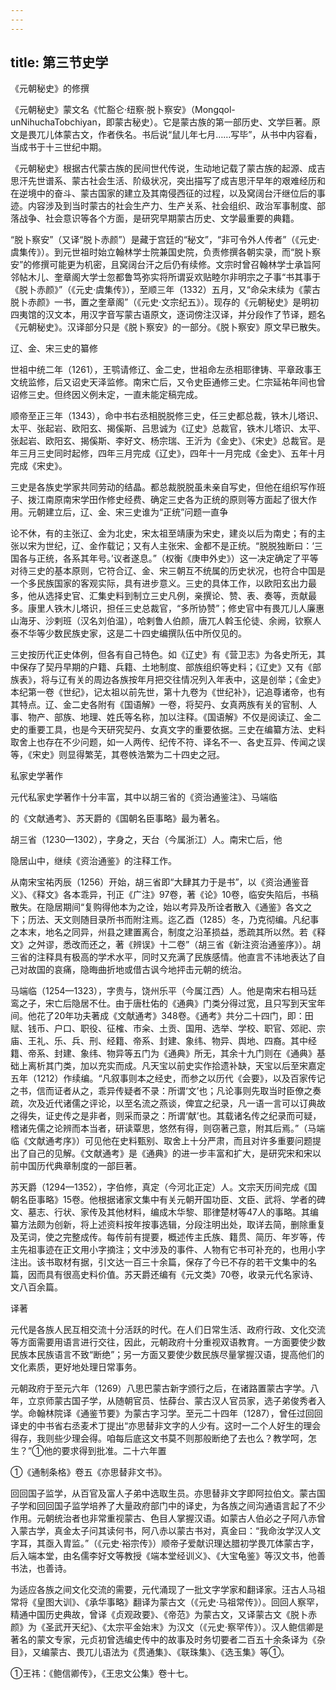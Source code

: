 ```yaml
---
---
---
```

title: 第三节史学
---



《元朝秘史》的修撰

《元朝秘史》蒙文名《忙豁仑·纽察·脱卜察安》（Mongqol-unNihuchaTobchiyan，即蒙古秘史）。它是蒙古族的第一部历史、文学巨著。原文是畏兀儿体蒙古文，作者佚名。书后说“鼠儿年七月……写毕”，从书中内容看，当成书于十三世纪中期。

《元朝秘史》根据古代蒙古族的民间世代传说，生动地记载了蒙古族的起源、成吉思汗先世谱系、蒙古社会生活、阶级状况，突出描写了成吉思汗早年的艰难经历和在逆境中的奋斗、蒙古国家的建立及其南侵西征的过程，以及窝阔台汗继位后的事迹。内容涉及到当时蒙古的社会生产力、生产关系、社会组织、政治军事制度、部落战争、社会意识等各个方面，是研究早期蒙古历史、文学最重要的典籍。

“脱卜察安”（又译“脱卜赤颜”）是藏于宫廷的“秘文”，“非可令外人传者”（《元史·虞集传》）。到元世祖时始立翰林学士院兼国史院，负责修撰各朝实录，而“脱卜察安”的修撰可能更为机密，且窝阔台汗之后仍有续修。文宗时曾召翰林学士承旨阿邻帖木儿、奎章阁大学士忽都鲁笃弥实将所谓妥欢贴睦尔非明宗之子事“书其事于《脱卜赤颜》”（《元史·虞集传》），至顺三年（1332）五月，又“命朵末续为《蒙古脱卜赤颜》一书，置之奎章阁”（《元史·文宗纪五》）。现存的《元朝秘史》是明初四夷馆的汉文本，用汉字音写蒙古语原文，逐词傍注汉译，并分段作了节译，题名《元朝秘史》。汉译部分只是《脱卜察安》的一部分。《脱卜察安》原文早已散失。

辽、金、宋三史的纂修

世祖中统二年（1261），王鹗请修辽、金二史，世祖命左丞相耶律铸、平章政事王文统监修，后又诏史天泽监修。南宋亡后，又令史臣通修三史。仁宗延祐年间也曾诏修三史。但终因义例未定，一直未能定稿完成。

顺帝至正三年（1343），命中书右丞相脱脱修三史，任三史都总裁，铁木儿塔识、太平、张起岩、欧阳玄、揭傒斯、吕思诚为《辽史》总裁官，铁木儿塔识、太平、张起岩、欧阳玄、揭傒斯、李好文、杨宗瑞、王沂为《金史》、《宋史》总裁官。是年三月三史同时起修，四年三月完成《辽史》，四年十一月完成《金史》、五年十月完成《宋史》。

三史是各族史学家共同劳动的结晶。都总裁脱脱虽未亲自写史，但他在组织写作班子、拨江南原南宋学田作修史经费、确定三史各为正统的原则等方面起了很大作用。元朝建立后，辽、金、宋三史谁为“正统”问题一直争

论不休，有的主张辽、金为北史，宋太祖至靖康为宋史，建炎以后为南史；有的主张以宋为世纪，辽、金作载记；又有人主张宋、金都不是正统。“脱脱独断曰：‘三国各与正统，各系其年号。’议者遂息。”（权衡《庚申外史》）这一决定确定了平等对待三史的基本原则，它符合辽、金、宋三朝互不统属的历史状况，也符合中国是一个多民族国家的客观实际，具有进步意义。三史的具体工作，以欧阳玄出力最多，他从选择史官、汇集史料到制立三史凡例，亲撰论、赞、表、奏等，贡献最多。康里人铁木儿塔识，担任三史总裁官，“多所协赞”；修史官中有畏兀儿人廉惠山海牙、沙剌班（汉名刘伯温），哈剌鲁人伯颜，唐兀人斡玉伦徒、余阙，钦察人泰不华等少数民族史家，这是二十四史编撰队伍中所仅见的。

三史按历代正史体例，但各有自己特色。如《辽史》有《营卫志》为各史所无，其中保存了契丹早期的户籍、兵籍、土地制度、部族组织等史料；《辽史》又有《部族表》，将与辽有关的周边各族按年月把交往情况列入年表中，这是创举；《金史》本纪第一卷《世纪》，记太祖以前先世，第十九卷为《世纪补》，记追尊诸帝，也有其特点。辽、金二史各附有《国语解》一卷，将契丹、女真两族有关的官制、人事、物产、部族、地理、姓氏等名称，加以注释。《国语解》不仅是阅读辽、金二史的重要工具，也是今天研究契丹、女真文字的重要依据。三史在编纂方法、史料取舍上也存在不少问题，如一人两传、纪传不符、译名不一、各史互异、传闻之误等，《宋史》则显得繁芜，其卷帙浩繁为二十四史之冠。

私家史学著作

元代私家史学著作十分丰富，其中以胡三省的《资治通鉴注》、马端临

的《文献通考》、苏天爵的《国朝名臣事略》最为著名。

胡三省（1230—1302），字身之，天台（今属浙江）人。南宋亡后，他

隐居山中，继续《资治通鉴》的注释工作。

从南宋宝祐丙辰（1256）开始，胡三省即“大肆其力于是书”，以《资治通鉴音义》、《释文》各本乖异，刊正《广注》97卷，著《论》10卷，临安失陷后，书稿散失。在隐居期间“复购得他本为之诠，始以考异及所诠者散入《通鉴》各文之下；历法、天文则随目录所书而附注焉。迄乙酉（1285）冬，乃克彻编。凡纪事之本末，地名之同异，州县之建置离合，制度之沿革损益，悉疏其所以然。若《释文》之舛谬，悉改而还之，著《辨误》十二卷”（胡三省《新注资治通鉴序》）。胡三省的注释具有极高的学术水平，同时又充满了民族感情。他直言不讳地表达了自己对故国的哀痛，隐晦曲折地或借古讽今地抨击元朝的统治。

马端临（1254—1323），字贵与，饶州乐平（今属江西）人。他是南宋右相马廷鸾之子，宋亡后隐居不仕。由于唐杜佑的《通典》门类分得过宽，且只写到天宝年间。他花了20年功夫著成《文献通考》348卷。《通考》共分二十四门，即：田赋、钱币、户口、职役、征榷、市籴、土贡、国用、选举、学校、职官、郊祀、宗庙、王礼、乐、兵、刑、经籍、帝系、封建、象纬、物异、舆地、四裔。其中经籍、帝系、封建、象纬、物异等五门为《通典》所无，其余十九门则在《通典》基础上离析其门类，加以充实而成。凡天宝以前史实作拾遗补缺，天宝以后至宋嘉定五年（1212）作续编。“凡叙事则本之经史，而参之以历代《会要》，以及百家传记之书，信而证者从之，乖异传疑者不录：所谓‘文’也；凡论事则先取当时臣僚之奏疏，次及近代诸儒之评论，以至名流之燕谈，俾宜之纪录，凡一语一言可以订典故之得失，证史传之是非者，则采而录之：所谓‘献’也。其载诸名传之纪录而可疑，稽诸先儒之论辨而本当者，研读覃思，悠然有得，则窃著己意，附其后焉。”（马端临《文献通考序》）可见他在史料甄别、取舍上十分严肃，而且对许多重要问题提出了自己的见解。《文献通考》是《通典》的进一步丰富和扩大，是研究宋和宋以前中国历代典章制度的一部巨著。

苏天爵（1294—1352），字伯修，真定（今河北正定）人。文宗天历间完成《国朝名臣事略》15卷。他根据诸家文集中有关元朝开国功臣、文臣、武将、学者的碑文、墓志、行状、家传及其他材料，编成木华黎、耶律楚材等47人的事略。其编纂方法颇为创新，将上述资料按年按事选辑，分段注明出处，取详去简，删除重复及芜词，使之完整成传。每传前有提要，概述传主氏族、籍贯、简历、年岁等，传主先祖事迹在正文用小字摘注；文中涉及的事件、人物有它书可补充的，也用小字注出。该书取材有据，引文达一百三十余篇，保存了今已不存的若干文集中的名篇，因而具有很高史料价值。苏天爵还编有《元文类》70卷，收录元代名家诗、文八百余篇。

译著

元代是各族人民互相交流十分活跃的时代。在人们日常生活、政府行政、文化交流等方面需要用语言进行交往，因此，元朝政府十分重视双语教育。一方面要使少数民族本民族语言不致“断绝”；另一方面又要使少数民族尽量掌握汉语，提高他们的文化素质，更好地处理日常事务。

元朝政府于至元六年（1269）八思巴蒙古新字颁行之后，在诸路置蒙古字学。八年，立京师蒙古国子学，从随朝官员、怯薛台、蒙古汉人官员家，选子弟俊秀者入学。命翰林院译《通鉴节要》为蒙古字习学。至元二十四年（1287），曾任过回回译史的中书省右丞麦术丁提出“亦思替非文字的人少有。这时一二个人好生的理会得存，我则些少理会得。咱每后底这文书莫不则那般断绝了去也么？教学呵，怎生？”①他的要求得到批准。二十六年置

①《通制条格》卷五《亦思替非文书》。

回回国子监学，从百官及富人子弟中选取生员。亦思替非文字即阿拉伯文。蒙古国子学和回回国子监学培养了大量政府部门中的译史，为各族之间沟通语言起了不少作用。元朝统治者也非常重视蒙古、色目人掌握汉语。如蒙古人伯必之子阿八赤曾入蒙古学，真金太子问其读何书，阿八赤以蒙古书对，真金曰：“我命汝学汉人文字耳，其亟入胄监。”（《元史·裕宗传》）顺帝子爱献识理达腊初学畏兀体蒙古字，后入端本堂，由名儒李好文等教授《端本堂经训义》、《大宝龟鉴》等汉文书，他善书法，也善诗。

为适应各族之间文化交流的需要，元代涌现了一批文字学家和翻译家。汪古人马祖常将《皇图大训》、《承华事略》翻译为蒙古文（《元史·马祖常传》）。回回人察罕，精通中国历史典故，曾译《贞观政要》、《帝范》为蒙古文，又译蒙古文《脱卜赤颜》为《圣武开天纪》、《太宗平金始末》为汉文（《元史·察罕传》）。汉人鲍信卿是著名的蒙文专家，元贞初曾选编史传中的故事及时务切要者二百五十余条译为《杂目》，又编蒙古、畏兀儿语法为《贯通集》、《联珠集》、《选玉集》等①。

①王祎：《鲍信卿传》，《王忠文公集》卷十七。